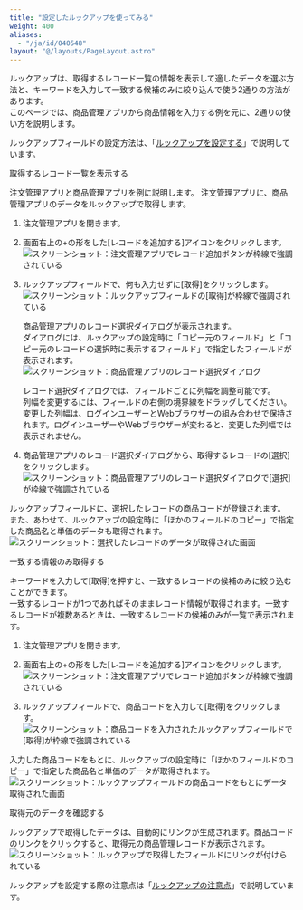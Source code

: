 ```yaml
---
title: "設定したルックアップを使ってみる"
weight: 400
aliases:
  - "/ja/id/040548"
layout: "@/layouts/PageLayout.astro"
---
```




ルックアップは、取得するレコード一覧の情報を表示して適したデータを選ぶ方法と、キーワードを入力して一致する候補のみに絞り込んで使う2通りの方法があります。  
このページでは、商品管理アプリから商品情報を入力する例を元に、2通りの使い方を説明します。

ルックアップフィールドの設定方法は、「[ルックアップを設定する](/k/ja/id/040547.html)」で説明しています。

<Heading id="lookup_use_lookup_10">取得するレコード一覧を表示する</Heading>

注文管理アプリと商品管理アプリを例に説明します。
注文管理アプリに、商品管理アプリのデータをルックアップで取得します。

1. 注文管理アプリを開きます。

1. 画面右上の+の形をした[レコードを追加する]アイコンをクリックします。  
   <Img src="/k/kintone/img-ja/use_lookup_01.png" alt="スクリーンショット：注文管理アプリでレコード追加ボタンが枠線で強調されている" />

1. ルックアップフィールドで、何も入力せずに[取得]をクリックします。  
   <Img src="/k/kintone/img-ja/use_lookup_02.png" alt="スクリーンショット：ルックアップフィールドの[取得]が枠線で強調されている" />

   商品管理アプリのレコード選択ダイアログが表示されます。  
   ダイアログには、ルックアップの設定時に「コピー元のフィールド」と「コピー元のレコードの選択時に表示するフィールド」で指定したフィールドが表示されます。
   <Img src="/k/kintone/img-ja/use_lookup_03.png" alt="スクリーンショット：商品管理アプリのレコード選択ダイアログ" />

   <Note>

   レコード選択ダイアログでは、フィールドごとに列幅を調整可能です。  
   列幅を変更するには、フィールドの右側の境界線をドラッグしてください。  
   変更した列幅は、ログインユーザーとWebブラウザーの組み合わせで保持されます。ログインユーザーやWebブラウザーが変わると、変更した列幅では表示されません。

   </Note>

1. 商品管理アプリのレコード選択ダイアログから、取得するレコードの[選択]をクリックします。
   <Img src="/k/kintone/img-ja/use_lookup_04.png" alt="スクリーンショット：商品管理アプリのレコード選択ダイアログで[選択]が枠線で強調されている" />

 ルックアップフィールドに、選択したレコードの商品コードが登録されます。  
 また、あわせて、ルックアップの設定時に「ほかのフィールドのコピー」で指定した商品名と単価のデータも取得されます。  
 <Img src="/k/kintone/img-ja/use_lookup_05.png" alt="スクリーンショット：選択したレコードのデータが取得された画面" />

<Heading id="lookup_use_lookup_20">一致する情報のみ取得する</Heading>

 キーワードを入力して[取得]を押すと、一致するレコードの候補のみに絞り込むことができます。  
 一致するレコードが1つであればそのままレコード情報が取得されます。一致するレコードが複数あるときは、一致するレコードの候補のみが一覧で表示されます。

1. 注文管理アプリを開きます。

1. 画面右上の+の形をした[レコードを追加する]アイコンをクリックします。
   <Img src="/k/kintone/img-ja/use_lookup_01.png" alt="スクリーンショット：注文管理アプリでレコード追加ボタンが枠線で強調されている" />

1. ルックアップフィールドで、商品コードを入力して[取得]をクリックします。 
   <Img src="/k/kintone/img-ja/use_lookup_06.png" alt="スクリーンショット：商品コードを入力されたルックアップフィールドで[取得]が枠線で強調されている" />

  入力した商品コードをもとに、ルックアップの設定時に「ほかのフィールドのコピー」で指定した商品名と単価のデータが取得されます。  
   <Img src="/k/kintone/img-ja/use_lookup_07.png" alt="スクリーンショット：ルックアップフィールドの商品コードをもとにデータ取得された画面" />

<Heading id="lookup_use_lookup_30">取得元のデータを確認する</Heading>

ルックアップで取得したデータは、自動的にリンクが生成されます。商品コードのリンクをクリックすると、取得元の商品管理レコードが表示されます。
<Img src="/k/kintone/img-ja/use_lookup_08.png" alt="スクリーンショット：ルックアップで取得したフィールドにリンクが付けられている" />

ルックアップを設定する際の注意点は「[ルックアップの注意点](/k/ja/id/040547.html#lookup_set_lookup_30)」で説明しています。
